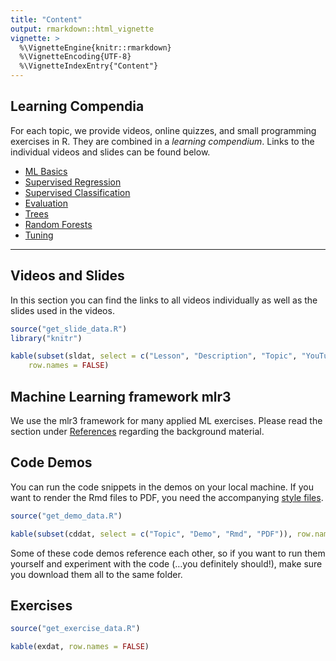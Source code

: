 ```yaml
---
title: "Content"
output: rmarkdown::html_vignette
vignette: >
  %\VignetteEngine{knitr::rmarkdown}
  %\VignetteEncoding{UTF-8}
  %\VignetteIndexEntry{"Content"}
---
```




 

## Learning Compendia

For each topic, we provide videos, online quizzes, and small programming 
exercises in R. They are combined in a *learning compendium*. 
Links to the individual videos and slides can be found below.


- [ML Basics](https://compstat-lmu.shinyapps.io/tutorial-ml-basics/)
- [Supervised Regression](https://compstat-lmu.shinyapps.io/tutorial-supervised-regression/)
- [Supervised Classification](https://compstat-lmu.shinyapps.io/tutorial-supervised-classification/)
- [Evaluation](https://compstat-lmu.shinyapps.io/tutorial-evaluation/)
- [Trees](https://compstat-lmu.shinyapps.io/tutorial-trees/)
- [Random Forests](https://compstat-lmu.shinyapps.io/tutorial-forests/)
- [Tuning](https://compstat-lmu.shinyapps.io/tutorial-tuning/)


<!-- - [](https://compstat-lmu.shinyapps.io/tutorial-/) -->

---



## Videos and Slides

In this section you can find the links to all videos individually as well as
the slides used in the videos.

```r
source("get_slide_data.R")
library("knitr")

kable(subset(sldat, select = c("Lesson", "Description", "Topic", "YouTube", "PDF")), 
    row.names = FALSE)
```

## Machine Learning framework mlr3 

We use the mlr3 framework for many applied ML exercises. 
Please read the section under [References](../articles/references.html) regarding the background material. 

## Code Demos

You can run the code snippets in the demos on your local machine.
If you want to render the Rmd files to PDF, you need the accompanying [style files](https://github.com/compstat-lmu/lecture_i2ml/tree/master/style).

```r
source("get_demo_data.R")

kable(subset(cddat, select = c("Topic", "Demo", "Rmd", "PDF")), row.names = FALSE)
```

Some of these code demos reference each other, so if you want to run them yourself and experiment with the code (...you definitely should!), make sure you download them all to the same folder.  


## Exercises

```r
source("get_exercise_data.R")

kable(exdat, row.names = FALSE)
```
